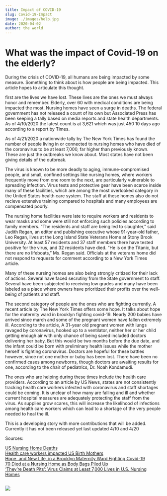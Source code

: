 ```yaml
---
title: Impact of COVID-19 
slug: Covid-19-Impact
image: ./images/help.jpg
date: 2020-04-02
author: the world 
---
```



<h1>What was the impact of Covid-19 on the elderly?</h1>

During the crisis of COVID-19, all humans are being impacted by some measure. Something to think about is how people are being impacted. This article hopes to articulate this thought.

first are the lives we have lost. These lives are the ones we must always honor and remember. Elderly, over 60 with medical conditions are being impacted the most. Nursing homes have seen a surge in deaths. The federal government has not released a count of its own but Associated Press has been keeping a tally based on media reports and state health departments. As of 4/10/2020 the latest count is at 3,621 which was just 450 10 days ago according to a report by Times.  

As of 4/21/2020 a nationwide tally by The New York Times has found the number of people living in or connected to nursing homes who have died of the coronavirus to be at least 7,000, far higher than previously known. These are just the outbreaks we know about. Most states have not been giving details of the outbreak. 

The virus is known to be more deadly to aging, immune-compromised people, and small, confined settings like nursing homes, where workers frequently move from one room to the next, are particularly vulnerable to spreading infection. Virus tests and protective gear have been scarce inside many of these facilities, which are among the most overlooked category in the United States health care system. The staff at these homes also do not recieve extensive training compared to hospitals and many employees are compensated poorly.

The nursing home facilities were late to require workers and residents to wear masks and some were still not enforcing such policies according to family members. “The residents and staff are being led to slaughter,” said Judith Regan, an editor and publishing executive whose 91-year-old father, Leo Regan, lives at the Long Island State Veterans Home at Stony Brook University. At least 57 residents and 37 staff members there have tested positive for the virus, and 32 residents have died. “He is on the Titanic, but there are no lifeboats,” Ms. Regan said. Officials at the veterans home did not respond to requests for comment according to a New York Times article. 

Many of these nursing homes are also being strongly critized for their lack of actions. Several have faced secrutiny from the State government to staff. Several have been subjected to receiving low grades and many have been labeled as a place where owners have prioritized their profits over the well-being of patients and staff. 

 The second category of people are the ones who are fighting currently. A recent article by The New York Times offers some hope. It talks about hope for the maternity ward in brooklyn fighting covid-19. Nearly 200 babies have arrived since march and some of the pregnant women have fallen extremely ill. According to the article, A 31-year old pregnant women with lungs ravaged by coronavirus, hooked up to a ventilator, neither her or her child getting enough air with only chance of being saved included doctors delivering her baby. But this would be two months before the due date, and the infant could be born with preliminary health issues while the mother herself is fighting coronavirus. Doctors are hopeful for these battles however, since not one mother or baby has been lost. There have been no confirmed cases among newborns, though doctors are awaiting results for one, according to the chair of pediatrics, Dr. Noah Kondamudi.

The ones who are helping during these times include the health care providers. According to an article by US News, states are not consistently tracking health care workers infected with coronavirus and staff shortages could be coming. It is unclear of how many are falling and ill and whether current hospital measures are adequately protecting the staff from the virus. As supplies grow scares, this will increase the likelihood of infections among health care workers which can lead to a shortage of the very people needed to heal the ill. 

This is a developing story with more contributions that will be added. Currently it has not been released yet
last updated 4/10 and 4/20


Sources:

<a href="https://time.com/5819859/us-nursing-home-deaths/" target="_blank" >US Nursing Home Deaths</a>
<br />
 <a href="https://www.usnews.com/news/national-news/articles/2020-04-03/how-many-health-care-workers-have-coronavirus" target="_blank">Health care workers impacted </a>
 <a href="https://www.nytimes.com/2020/04/12/nyregion/coronavirus-births-mothers.html">US Birth Mothers</a>
<br />
<a href="https://www.nytimes.com/2020/04/12/nyregion/coronavirus-births-mothers.html" target="_blank">Hope, and New Life, in a Brooklyn Maternity Ward Fighting Covid-19</a>
<br/>
 <a href="https://www.nytimes.com/2020/04/19/nyregion/coronavirus-nj-andover-nursing-home-deaths.html" target="_blank">70 Died at a Nursing Home as Body Bags Piled Up</a>
 <br />
  <a href="https://www.nytimes.com/2020/04/17/us/coronavirus-nursing-homes.html">‘They’re Death Pits’: Virus Claims at Least 7,000 Lives in U.S. Nursing Homes</a>
<br />

<!-- `<h1>heading one</h1>` -->


<div className="code">

```javascript

```

</div>

<div className="post-image">

![](./images/help.jpg)

</div>

<div className="code"> </div>

<Counter />